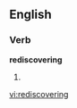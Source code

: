 ==English==
===Verb===
'''rediscovering'''
# {{present participle of|[[rediscover]]}}

[[vi:rediscovering]]